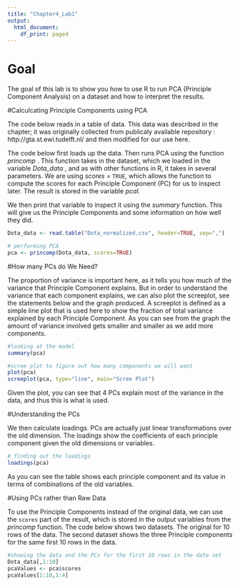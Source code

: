 ```yaml
---
title: "Chapter4_Lab1"
output:
  html_document:
    df_print: paged
---
```

# Goal

The goal of this lab is to show you how to use R to run PCA (Principle Component Analysis) on a dataset and how to interpret the results. 

#Calculcating Principle Components using PCA

The code below reads in a table of data. This data was described in the chapter; it was originally collected from publicaly available repository : http://gta.st.ewi.tudelft.nl/ and then modified for our use here. 

The code below first loads up the data. Then runs PCA using the function <i> princomp </i>. This function takes in the dataset, which we loaded in the variable <i> Dota_data </i>, and as with other functions in R, it takes in several parameters. We are using <i>scores </i>= `TRUE`, which allows the function to compute the scores for each Principle Component (PC) for us to inspect later. The result is stored in the variable <i> pcal. </i> 

We then print that variable to inspect it using the <i> summary</i> function. This will give us the Principle Components and some information on how well they did.

```r

Dota_data <- read.table("Dota_normalized.csv", header=TRUE, sep=",")

# performing PCA
pca <- princomp(Dota_data, scores=TRUE)

```

#How many PCs do We Need? 

The proportion of variance is important here, as it tells you how much of the variance that Principle Component explains. But in order to understand the variance that each component explains, we can also plot the screeplot, see the statements below and the graph produced. A screeplot is defined as a simple line plot that is used here to show the fraction of total variance explained by each Principle Component. As you can see from the graph the amount of variance involved gets smaller and smaller as we add more components. 

```r
#looking at the model
summary(pca)

#scree plot to figure out how many components we will want
plot(pca)
screeplot(pca, type="line", main="Scree Plot")
```

Given the plot, you can see that 4 PCs explain most of the variance in the data, and thus this is what is used. 

#Understanding the PCs

We then calculate loadings. PCs are actually just linear transformations over the old dimension. The loadings show the coefficients of each principle component given the old dimensions or variables. 

```r
# finding out the loadings
loadings(pca)
```

As you can see the table shows each principle component and its value in terms of combinations of the old variables. 

#Using PCs rather than Raw Data

To use the Principle Components instead of the original data, we can use the `scores` part of the result, which is stored in the output variables from the <i> princomp </i> function. The code below shows two datasets. The original for 10 rows of the data. The second dataset shows the three Principle components for the same first 10 rows in the data. 

```r
#showing the data and the PCs for the first 10 rows in the data set
Dota_data[,1:10]
pcaValues <- pca$scores
pcaValues[1:10,1:4]
```


